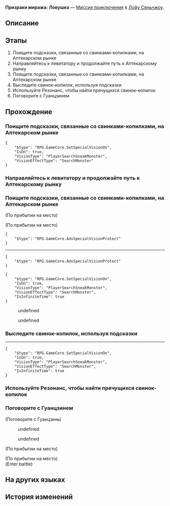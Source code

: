 {{Дополнить|Диалоги.}}
{{Миссия Инфобокс
|id              = 4072012
|Название        = 
|Изображение     = Миссия Освоения Призраки миража Ловушка.png
|Тип             = Миссия приключения
|События         = 
|Глава           = 
|Условия         = 
|Персонажи       = Голос Гуанцзиня; Гуанцзинь; Первопроходец
|СтартЛокация    = Комиссия по алхимии
|Мир             = Лофу Сяньчжоу
|Локации         = Комиссия по алхимии
|Предыдущая      = 
|Следующая       = 
|Награды         = 
}}
'''Призраки миража: Ловушка''' — [[Миссия приключения]] в [[Лофу Сяньчжоу]].

==Описание==
{{Описание|<!--официальное описание из Перекрёстка судеб-->}}

==Этапы==
# Поищите подсказки, связанные со свинками-копилками, на Аптекарском рынке
# Направляйтесь к левитатору и продолжайте путь к Аптекарскому рынку
# Поищите подсказки, связанные со свинками-копилками, на Аптекарском рынке
# Выследите свинок-копилок, используя подсказки
# Используйте Резонанс, чтобы найти прячущихся свинок-копилок
# Поговорите с Гуанцзинем

==Прохождение==
{{Дополнить}}


===Поищите подсказки, связанные со свинками-копилками, на Аптекарском рынке===
{{Описание миссии|локация=Комиссия по алхимии|Комиссия по балансу установила, что облачные гимны - дело рук свинки-копилки пространства. Вы решили отправиться на операцию «Ловушка».<br />Комиссия по балансу расставила приманки по всему Аптекарскому рынку. Она надеется, что вы сможете поймать свинку-копилку, вызывающую аномалии...}}
{{Диалог Начало}}
<!--Unknown TalkSentence: 407201202-->
<!--Unknown TalkSentence: 407201203-->
<!--Unknown TalkSentence: 407201204-->
<!--Unknown TalkSentence: 407201205-->
<pre>{
	"$type": "RPG.GameCore.SetSpecialVisionOn",
	"IsOn": true,
	"VisionType": "PlayerSearchSneakMonster",
	"VisionEffectType": "SearchMonster"
}</pre>
<!--Unknown TalkSentence: 407201008-->
{{Диалог Конец}}

===Направляйтесь к левитатору и продолжайте путь к Аптекарскому рынку===
{{Диалог Начало}}

{{Диалог Конец}}

===Поищите подсказки, связанные со свинками-копилками, на Аптекарском рынке===
{{Диалог Начало}}
;(По прибытии на место)

;(По прибытии на место)
<pre>{
	"$type": "RPG.GameCore.AdvSpecialVisionProtect"
}</pre>
----
<pre>{
	"$type": "RPG.GameCore.AdvSpecialVisionProtect"
}</pre>
<pre>{
	"$type": "RPG.GameCore.SetSpecialVisionOn",
	"IsOn": true,
	"VisionType": "PlayerSearchSneakMonster",
	"VisionEffectType": "SearchMonster",
	"IsInfiniteTime": true
}</pre>
<!--Unknown TalkSentence: 407201212-->
<!--Unknown TalkSentence: 407201213-->
:{{Диалог|Стрелка}} undefined
:{{Диалог|Стрелка}} undefined
{{Диалог Конец}}

===Выследите свинок-копилок, используя подсказки===
{{Диалог Начало}}
----
<pre>{
	"$type": "RPG.GameCore.SetSpecialVisionOn",
	"IsOn": true,
	"VisionType": "PlayerSearchSneakMonster",
	"VisionEffectType": "SearchMonster",
	"IsInfiniteTime": true
}</pre>
<!--Unknown TalkSentence: 407201222-->
<!--Unknown TalkSentence: 407201223-->
{{Диалог Конец}}

===Используйте Резонанс, чтобы найти прячущихся свинок-копилок===
{{Диалог Начало}}

<!--Unknown TalkSentence: 407201012-->
{{Диалог Конец}}

===Поговорите с Гуанцзинем===
{{Диалог Начало}}

;(Поговорите с Гуанцзинь)
<!--Unknown TalkSentence: 407201242-->
<!--Unknown TalkSentence: 407201243-->
:{{Диалог|Стрелка}} undefined
:<!--Unknown TalkSentence: 407201245-->
:<!--Unknown TalkSentence: 407201248-->
:{{Диалог|Стрелка}} undefined
:<!--Unknown TalkSentence: 407201247-->
:<!--Unknown TalkSentence: 407201257-->
:<!--Unknown TalkSentence: 407201258-->
:<!--Unknown TalkSentence: 407201248-->
<!--Unknown TalkSentence: 407201245-->
<!--Unknown TalkSentence: 407201248-->
;(По прибытии на место)

;(По прибытии на место)
;(Enter battle)
::{{tx|Enemy list missing}}
<!--Unknown TalkSentence: 940720109-->
{{Диалог Конец}}

==На других языках==
{{На других языках
|en   = Wraiths of Mirage: Hunting Operation
|zhs  = 蜃楼遁影•追猎行动
|zht  = 蜃樓遁影•追獵行動
|ja   = 蜃気楼の隠影・追猟行動
|ko   = 사라진 신기루•사냥 작전
|es   = Espectros del espejismo: misión de caza
|fr   = Spectres de mirage&nbsp;: Opération Coup de filet
|ru   = Призраки миража: Ловушка
|th   = ภูตแห่งมายา: ปฏิบัติการไล่ล่า
|vi   = Ảo Ảnh Hiện Hữu - Hành Động Săn Bắn
|de   = Geister des Phantoms: Verfolgungsjagd
|id   = Roh Fatamorgana: Operasi Perburuan
|pt   = Espectros da Miragem: Operação de Caça
}}

==История изменений==
{{История изменений|2.7}}

